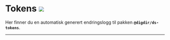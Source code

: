 
<Meta title="Changelog/Tokens" />

# Tokens [![](https://img.shields.io/npm/v/@digdir/ds-tokens?label=latest%20release&color=0051be)](https://www.npmjs.com/package/@digdir/ds-tokens)

Her finner du en automatisk generert endringslogg til pakken **`@digdir/ds-tokens`**.

---

<Description markdown={changelog} />
